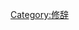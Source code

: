 {{Navbox
|name=修辭方法
|title=[[修辭學|修辭方法]]
|above=增強言辭或文句效果的藝術手法。
|listclass = hlist
|group1 = -{zh-cn:[[比喻]];zh-tw:[[比喻|譬喻]];}-
| list1 =
* [[明喻]]
* [[隐喻]]（暗喻）
* [[略喻]]
* [[轉喻]]（借喻）

|group2 = [[转化 (修辞)|轉化]]
| list2 = 
* [[擬人]]
* [[擬物]]
* [[形象化]]

|group3 =[[映襯]]
| list3 =
* [[對襯]]
* [[反襯]]
* [[雙襯]] 

|group4 = [[設問]]
| list4 =
* [[懸問]]
* [[激問]]
* [[提問 (修辭)|提問]]

|group5 = [[對偶]]
| list5 =
* [[單句對]]
* [[句中對]]
* [[隔句對]]
* [[鼎足對]]

|group6 =[[類疊]]
| list6 =
* [[類字]]
* [[疊字 (修辭)|疊字]]
* [[類句]]
* [[疊句]]

|group7 =[[歇後語]]
| list7 = 
* [[藏詞]]

|group8 =
| list8 =

|group9 =其它
| list9 = 

* [[誇飾]]
* [[排比]]
* [[讽刺]]
* [[標語]]
* [[借代]]
* [[引用]]
* [[析字]]
* [[鑲嵌 (修辭)|鑲嵌]]
* [[互文]]
* [[雙關語|雙關]]
* [[層遞]]
* [[顶真]]
* [[回文]]
* [[倒裝]]
* [[錯綜]]
* [[摹寫]]
* [[示現]]
* [[轉品]]
* [[象徵]]
* [[倒反]]
* [[飛白]]
* [[婉曲]]
* [[對比 (修辭)|對比]]
* [[感嘆]]
* [[呼告]]
* [[仿擬]]
* [[衍文]]
* [[析數]]
* [[跳脫]]
* [[移覺]]
* [[列錦]]
* [[烘托]]
|belowstyle =
|below= 
}}<noinclude>
[[Category:修辞]]
</noinclude>